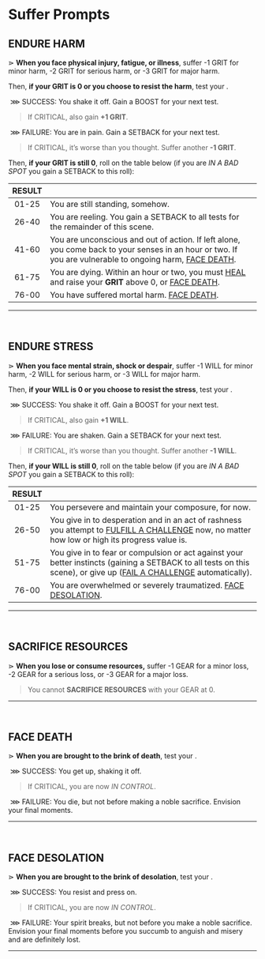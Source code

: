 
# Suffer Prompts

## ENDURE HARM

⋗ **When you face physical injury, fatigue, or illness**, suffer <span class="secondary bold">-1 GRIT</span> for minor harm, <span class="secondary bold">-2 GRIT</span> for serious harm, or <span class="secondary bold">-3 GRIT</span> for major harm.

Then, **if your GRIT is 0 or you choose to resist the harm**, test your <Stat name="MIGHT"/>.

&nbsp;<span class="primary bold">⋙ SUCCESS</span>: You shake it off. Gain a <span class="boost">BOOST</span> for your next test. 

> If <span class="primary bold">CRITICAL</span>, also gain **+1 GRIT**.

&nbsp;<span class="secondary bold">⋙ FAILURE</span>: You are in pain. Gain a <span class="setback" >SETBACK</span> for your next test. 

> If <span class="secondary bold">CRITICAL</span>, it’s worse than you thought. Suffer another **-1 GRIT**.

Then, **if your GRIT is still 0**, roll on the table below (if you are *IN A BAD SPOT* you gain a <span class="setback" >SETBACK</span> to this roll):

| RESULT | |
| :---: | --- |
| 01-25 | You are still standing, somehow. |
| 26-40 | You are reeling. You gain a <span class="setback" >SETBACK</span> to all tests for the remainder of this scene. |
| 41-60 | You are unconscious and out of action. If left alone, you come back to your senses in an hour or two. If you are vulnerable to ongoing harm, [FACE DEATH](/prompts/suffer-prompts#face-death). |
| 61-75 | You are dying. Within an hour or two, you must [HEAL](/prompts/recovery-prompts#heal) and raise your **GRIT** above 0, or [FACE DEATH](/prompts/suffer-prompts#face-death). |
| 76-00 | You have suffered mortal harm. [FACE DEATH](/prompts/suffer-prompts#face-death). |
<hr/>
<br/>

## ENDURE STRESS
⋗ **When you face mental strain, shock or despair**, suffer <span class="secondary bold">-1 WILL</span> for minor harm, <span class="secondary bold">-2 WILL</span> for serious harm, or <span class="secondary bold">-3 WILL</span> for major harm.  

Then, **if your WILL is 0 or you choose to resist the stress**, test your <Stat name="CHARM"/>.

&nbsp;<span class="primary bold">⋙ SUCCESS</span>: You shake it off. Gain a <span class="boost">BOOST</span> for your next test. 
> If <span class="primary bold">CRITICAL</span>, also gain **+1 WILL**.

&nbsp;<span class="secondary bold">⋙ FAILURE</span>: You are shaken. Gain a <span class="setback" >SETBACK</span> for your next test. 

> If <span class="secondary bold">CRITICAL</span>, it’s worse than you thought. Suffer another **-1 WILL**.

Then, **if your WILL is still 0**, roll on the table below (if you are *IN A BAD SPOT* you gain a <span class="setback" >SETBACK</span> to this roll):

| RESULT | |
| :---: | --- |
| 01-25 | You persevere and maintain your composure, for now. |
| 26-50 | You give in to desperation and in an act of rashness you attempt to [FULFILL A CHALLENGE](/prompts/challenge-prompts#fulfill-a-challenge) now, no matter how low or high its progress value is. |
| 51-75 | You give in to fear or compulsion or act against your better instincts (gaining a <span class="setback" >SETBACK</span> to all tests on this scene), or give up ([FAIL A CHALLENGE](/prompts/challenge-prompts#fail-a-challenge) automatically). |
| 76-00 | You are overwhelmed or severely traumatized. [FACE DESOLATION](/prompts/suffer-prompts#face-desolation). |
<hr/>
<br/>

## SACRIFICE RESOURCES
⋗ **When you lose or consume resources,** suffer <span class="secondary bold">-1 GEAR</span> for a minor loss, <span class="secondary bold">-2 GEAR</span> for a serious loss, or <span class="secondary bold">-3 GEAR</span> for a major loss.

> You cannot **SACRIFICE RESOURCES** with your GEAR at 0.

<hr/>
<br/>

## FACE DEATH
⋗ **When you are brought to the brink of death**, test your <Stat name="MIGHT"/>.

&nbsp;<span class="primary bold">⋙ SUCCESS</span>: You get up, shaking it off. 

> If <span class="primary bold">CRITICAL</span>, you are now *IN CONTROL*.

&nbsp;<span class="secondary bold">⋙ FAILURE</span>: You die, but not before making a noble sacrifice. Envision your final moments.
<hr/>
<br/>

## FACE DESOLATION
⋗ **When you are brought to the brink of desolation**, test your <Stat name="CHARM"/>.

&nbsp;<span class="primary bold">⋙ SUCCESS</span>: You resist and press on. 

> If <span class="primary bold">CRITICAL</span>, you are now *IN CONTROL*.

&nbsp;<span class="secondary bold">⋙ FAILURE</span>: Your spirit breaks, but not before you make a noble sacrifice. Envision your final moments before you succumb to anguish and misery and are definitely lost.
<hr/>
<br/>

<div style="height: 400px;"></div>

